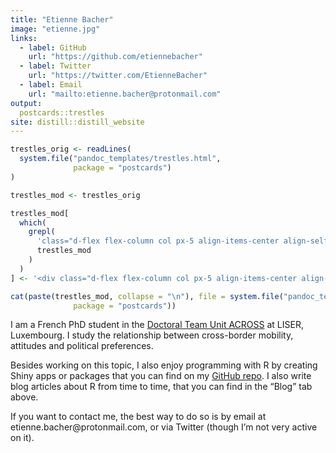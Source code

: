 ```yaml
---
title: "Etienne Bacher"
image: "etienne.jpg"
links:
  - label: GitHub
    url: "https://github.com/etiennebacher"
  - label: Twitter
    url: "https://twitter.com/EtienneBacher"
  - label: Email
    url: "mailto:etienne.bacher@protonmail.com"
output:
  postcards::trestles
site: distill::distill_website
---
```


<!-- The postcard had a useless second scrollbar (in addition to the big one of distill). For some reason, I couldn't remove it with the CSS in custom.css. My only solution is to modify the source of the postcards::trestle template to remove this scrollbar. -->
```r
trestles_orig <- readLines(
  system.file("pandoc_templates/trestles.html",
              package = "postcards")
)

trestles_mod <- trestles_orig

trestles_mod[
  which(
    grepl(
      'class="d-flex flex-column col px-5 align-items-center align-self-center mh-100" style="overflow-y: scroll;"',
      trestles_mod
    )
  )
] <- '<div class="d-flex flex-column col px-5 align-items-center align-self-center mh-100" style="overflow-y: none;">'

cat(paste(trestles_mod, collapse = "\n"), file = system.file("pandoc_templates/trestles.html",
              package = "postcards"))

```

 

I am a French PhD student in the [Doctoral Team Unit ACROSS](https://sites.google.com/view/fredericdocquier/xingb-blog/across) at LISER, Luxembourg. I study the relationship between cross-border mobility, attitudes and political preferences.

Besides working on this topic, I also enjoy programming with R by creating Shiny apps or packages that you can find on my [GitHub repo](https://github.com/etiennebacher/). I also write blog articles about R from time to time, that you can find in the "Blog" tab above.

If you want to contact me, the best way to do so is by email at etienne.bacher@protonmail.com, or via Twitter (though I'm not very active on it).

